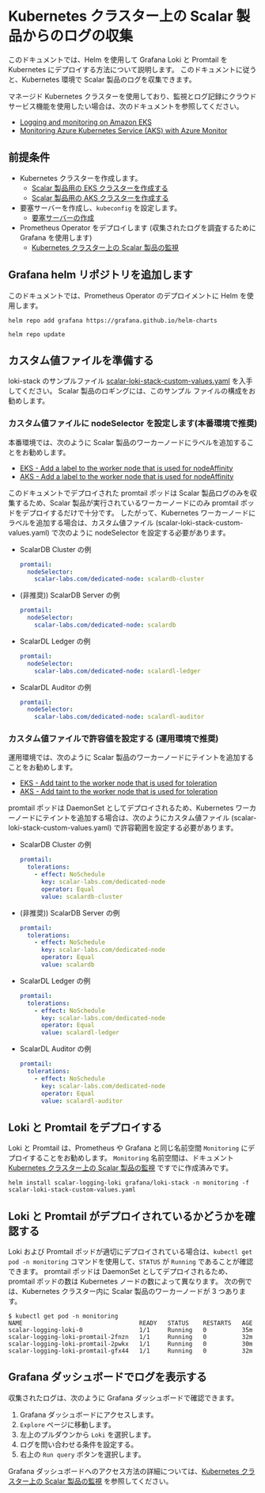 # Kubernetes クラスター上の Scalar 製品からのログの収集


<TranslationBanner />

このドキュメントでは、Helm を使用して Grafana Loki と Promtail を Kubernetes にデプロイする方法について説明します。 このドキュメントに従うと、Kubernetes 環境で Scalar 製品のログを収集できます。

マネージド Kubernetes クラスターを使用しており、監視とログ記録にクラウド サービス機能を使用したい場合は、次のドキュメントを参照してください。

* [Logging and monitoring on Amazon EKS](https://docs.aws.amazon.com/prescriptive-guidance/latest/implementing-logging-monitoring-cloudwatch/amazon-eks-logging-monitoring.html)
* [Monitoring Azure Kubernetes Service (AKS) with Azure Monitor](https://learn.microsoft.com/en-us/azure/aks/monitor-aks)

## 前提条件

* Kubernetes クラスターを作成します。
  * [Scalar 製品用の EKS クラスターを作成する](CreateEKSClusterForScalarProducts.mdx)
  * [Scalar 製品用の AKS クラスターを作成する](CreateAKSClusterForScalarProducts.mdx)
* 要塞サーバーを作成し、`kubeconfig` を設定します。
  * [要塞サーバーの作成](CreateBastionServer.mdx)
* Prometheus Operator をデプロイします (収集されたログを調査するために Grafana を使用します)
  * [Kubernetes クラスター上の Scalar 製品の監視](K8sMonitorGuide.mdx)

## Grafana helm リポジトリを追加します

このドキュメントでは、Prometheus Operator のデプロイメントに Helm を使用します。

```console
helm repo add grafana https://grafana.github.io/helm-charts
```
```console
helm repo update
```

## カスタム値ファイルを準備する

loki-stack のサンプルファイル [scalar-loki-stack-custom-values.yaml](https://github.com/scalar-labs/scalar-kubernetes/blob/master/conf/scalar-loki-stack-custom-values.yaml)  を入手してください。 Scalar 製品のロギングには、このサンプル ファイルの構成をお勧めします。

### カスタム値ファイルに nodeSelector を設定します(本番環境で推奨)

本番環境では、次のように Scalar 製品のワーカーノードにラベルを追加することをお勧めします。

* [EKS - Add a label to the worker node that is used for nodeAffinity](https://github.com/scalar-labs/scalar-kubernetes/blob/master/docs/CreateEKSClusterForScalarProducts.md#add-a-label-to-the-worker-node-that-is-used-for-nodeaffinity)
* [AKS - Add a label to the worker node that is used for nodeAffinity](https://github.com/scalar-labs/scalar-kubernetes/blob/master/docs/CreateAKSClusterForScalarProducts.md#add-a-label-to-the-worker-node-that-is-used-for-nodeaffinity)

このドキュメントでデプロイされた promtail ポッドは Scalar 製品ログのみを収集するため、Scalar 製品が実行されているワーカーノードにのみ promtail ポッドをデプロイするだけで十分です。 したがって、Kubernetes ワーカーノードにラベルを追加する場合は、カスタム値ファイル (scalar-loki-stack-custom-values.yaml) で次のように nodeSelector を設定する必要があります。

* ScalarDB Cluster の例
  ```yaml
  promtail:
    nodeSelector:
      scalar-labs.com/dedicated-node: scalardb-cluster
  ```
* (非推奨)) ScalarDB Server の例
  ```yaml
  promtail:
    nodeSelector:
      scalar-labs.com/dedicated-node: scalardb
  ```
* ScalarDL Ledger の例
  ```yaml
  promtail:
    nodeSelector:
      scalar-labs.com/dedicated-node: scalardl-ledger
  ```
* ScalarDL Auditor の例
  ```yaml
  promtail:
    nodeSelector:
      scalar-labs.com/dedicated-node: scalardl-auditor
  ```

### カスタム値ファイルで許容値を設定する (運用環境で推奨)

運用環境では、次のように Scalar 製品のワーカーノードにテイントを追加することをお勧めします。

* [EKS - Add taint to the worker node that is used for toleration](https://github.com/scalar-labs/scalar-kubernetes/blob/master/docs/CreateEKSClusterForScalarProducts.md#add-taint-to-the-worker-node-that-is-used-for-toleration)
* [AKS - Add taint to the worker node that is used for toleration](https://github.com/scalar-labs/scalar-kubernetes/blob/master/docs/CreateAKSClusterForScalarProducts.md#add-taint-to-the-worker-node-that-is-used-for-toleration)

promtail ポッドは DaemonSet としてデプロイされるため、Kubernetes ワーカーノードにテイントを追加する場合は、次のようにカスタム値ファイル (scalar-loki-stack-custom-values.yaml) で許容範囲を設定する必要があります。

* ScalarDB Cluster の例
  ```yaml
  promtail:
    tolerations:
      - effect: NoSchedule
        key: scalar-labs.com/dedicated-node
        operator: Equal
        value: scalardb-cluster
  ```
* (非推奨)) ScalarDB Server の例
  ```yaml
  promtail:
    tolerations:
      - effect: NoSchedule
        key: scalar-labs.com/dedicated-node
        operator: Equal
        value: scalardb
  ```
* ScalarDL Ledger の例
  ```yaml
  promtail:
    tolerations:
      - effect: NoSchedule
        key: scalar-labs.com/dedicated-node
        operator: Equal
        value: scalardl-ledger
  ```
* ScalarDL Auditor の例
  ```yaml
  promtail:
    tolerations:
      - effect: NoSchedule
        key: scalar-labs.com/dedicated-node
        operator: Equal
        value: scalardl-auditor
  ```

## Loki と Promtail をデプロイする

Loki と Promtail は、Prometheus や Grafana と同じ名前空間 `Monitoring` にデプロイすることをお勧めします。 `Monitoring` 名前空間は、ドキュメント [Kubernetes クラスター上の Scalar 製品の監視](K8sMonitorGuide.mdx) ですでに作成済みです。

```console
helm install scalar-logging-loki grafana/loki-stack -n monitoring -f scalar-loki-stack-custom-values.yaml
```

## Loki と Promtail がデプロイされているかどうかを確認する

Loki および Promtail ポッドが適切にデプロイされている場合は、`kubectl get pod -n monitoring` コマンドを使用して、`STATUS` が `Running` であることが確認できます。 promtail ポッドは DaemonSet としてデプロイされるため、promtail ポッドの数は Kubernetes ノードの数によって異なります。 次の例では、Kubernetes クラスター内に Scalar 製品のワーカーノードが 3 つあります。

```
$ kubectl get pod -n monitoring
NAME                                 READY   STATUS    RESTARTS   AGE
scalar-logging-loki-0                1/1     Running   0          35m
scalar-logging-loki-promtail-2fnzn   1/1     Running   0          32m
scalar-logging-loki-promtail-2pwkx   1/1     Running   0          30m
scalar-logging-loki-promtail-gfx44   1/1     Running   0          32m
```

## Grafana ダッシュボードでログを表示する

収集されたログは、次のように Grafana ダッシュボードで確認できます。

1. Grafana ダッシュボードにアクセスします。
1. `Explore` ページに移動します。
1. 左上のプルダウンから `Loki` を選択します。
1. ログを問い合わせる条件を設定する。
1. 右上の `Run query` ボタンを選択します。

Grafana ダッシュボードへのアクセス方法の詳細については、[Kubernetes クラスター上の Scalar 製品の監視](K8sMonitorGuide.mdx) を参照してください。
